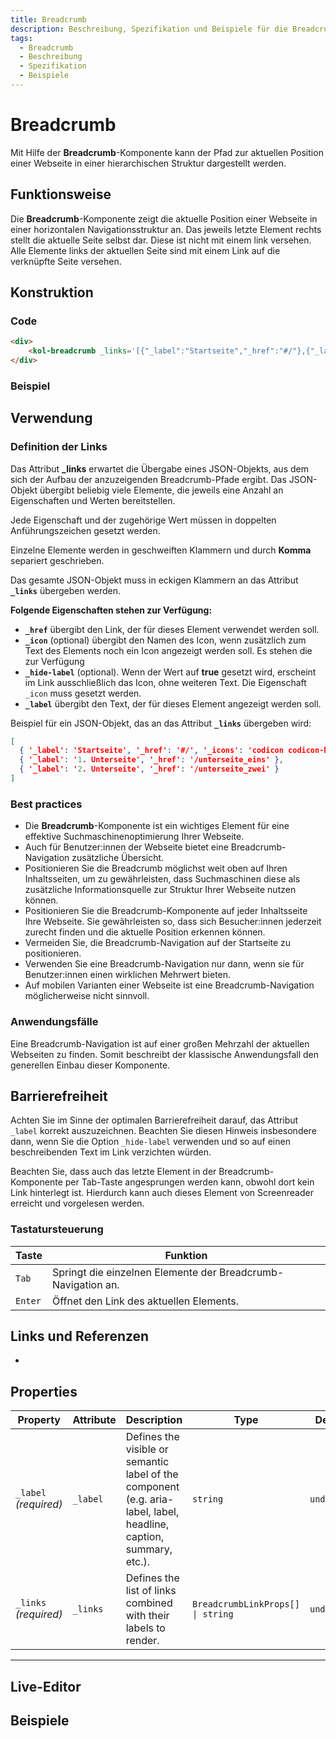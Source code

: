 ```yaml
---
title: Breadcrumb
description: Beschreibung, Spezifikation und Beispiele für die Breadcrumb-Komponente.
tags:
  - Breadcrumb
  - Beschreibung
  - Spezifikation
  - Beispiele
---
```



# Breadcrumb

Mit Hilfe der **Breadcrumb**-Komponente kann der Pfad zur aktuellen Position einer Webseite in einer hierarchischen Struktur dargestellt werden.

## Funktionsweise

Die **Breadcrumb**-Komponente zeigt die aktuelle Position einer Webseite in einer horizontalen Navigationsstruktur an. Das jeweils letzte Element rechts stellt die aktuelle Seite selbst dar.
Diese ist nicht mit einem link versehen. Alle Elemente links der aktuellen Seite sind mit einem Link auf die verknüpfte Seite versehen.

## Konstruktion

### Code

```html
<div>
	<kol-breadcrumb _links='[{"_label":"Startseite","_href":"#/"},{"_label":"Unterseite von Startseite","_href":"#/unterseite"}]'></kol-breadcrumb>
</div>
```

### Beispiel

<kol-breadcrumb _links='[{"_label":"Startseite","_href":"#/"},{"_label":"Unterseite von Startseite","_href":"#/unterseite"}]'></kol-breadcrumb>

## Verwendung

### Definition der Links

Das Attribut **\_links** erwartet die Übergabe eines JSON-Objekts, aus dem sich der Aufbau der anzuzeigenden Breadcrumb-Pfade ergibt. Das JSON-Objekt übergibt beliebig viele Elemente, die jeweils eine Anzahl an Eigenschaften und Werten bereitstellen.

Jede Eigenschaft und der zugehörige Wert müssen in doppelten Anführungszeichen gesetzt werden.

Einzelne Elemente werden in geschweiften Klammern und durch **Komma** separiert geschrieben.

Das gesamte JSON-Objekt muss in eckigen Klammern an das Attribut **`_links`** übergeben werden.

<b>Folgende Eigenschaften stehen zur Verfügung:</b>

- **`_href`** übergibt den Link, der für dieses Element verwendet werden soll.
- **`_icon`** (optional) übergibt den Namen des Icon, wenn zusätzlich zum Text des Elements noch ein Icon angezeigt werden soll. Es stehen die <kol-link _href="https://microsoft.github.io/vscode-codicons/dist/codicon.html" _target="_blank" _label="Codicons"></kol-link> zur Verfügung
- **`_hide-label`** (optional). Wenn der Wert auf **true** gesetzt wird, erscheint im Link ausschließlich das Icon, ohne weiteren Text. Die Eigenschaft `_icon` muss gesetzt werden.
- **`_label`** übergibt den Text, der für dieses Element angezeigt werden soll.

Beispiel für ein JSON-Objekt, das an das Attribut **`_links`** übergeben wird:

```JSON
[
  { '_label': 'Startseite', '_href': '#/', '_icons': 'codicon codicon-home', '_hide-label': true },
  { '_label': '1. Unterseite', '_href': '/unterseite_eins' },
  { '_label': '2. Unterseite', '_href': '/unterseite_zwei' }
]
```

<kol-breadcrumb _links='[{"_label":"Startseite","_href":"#/","_icons":"codicon codicon-home","hide-label": "true"},{"_label":"1. Unterseite","_href":"#/1_unterseite"},{"_label":"2. Unterseite","_href":"#/2_unterseite"}]'></kol-breadcrumb>

### Best practices

- Die **Breadcrumb**-Komponente ist ein wichtiges Element für eine effektive Suchmaschinenoptimierung Ihrer Webseite.
- Auch für Benutzer:innen der Webseite bietet eine Breadcrumb-Navigation zusätzliche Übersicht.
- Positionieren Sie die Breadcrumb möglichst weit oben auf Ihren Inhaltsseiten, um zu gewährleisten, dass Suchmaschinen diese als zusätzliche Informationsquelle zur Struktur Ihrer Webseite nutzen können.
- Positionieren Sie die Breadcrumb-Komponente auf jeder Inhaltsseite Ihre Webseite. Sie gewährleisten so, dass sich Besucher:innen jederzeit zurecht finden und die aktuelle Position erkennen können.
- Vermeiden Sie, die Breadcrumb-Navigation auf der Startseite zu positionieren.
- Verwenden Sie eine Breadcrumb-Navigation nur dann, wenn sie für Benutzer:innen einen wirklichen Mehrwert bieten.
- Auf mobilen Varianten einer Webseite ist eine Breadcrumb-Navigation möglicherweise nicht sinnvoll.

### Anwendungsfälle

Eine Breadcrumb-Navigation ist auf einer großen Mehrzahl der aktuellen Webseiten zu finden. Somit beschreibt der klassische Anwendungsfall den generellen Einbau dieser Komponente.

## Barrierefreiheit

Achten Sie im Sinne der optimalen Barrierefreiheit darauf, das Attribut `_label` korrekt auszuzeichnen. Beachten Sie diesen Hinweis insbesondere dann, wenn Sie die Option `_hide-label` verwenden und so auf einen beschreibenden Text im Link verzichten würden.

Beachten Sie, dass auch das letzte Element in der Breadcrumb-Komponente per Tab-Taste angesprungen werden kann, obwohl dort kein Link hinterlegt ist. Hierdurch kann auch dieses Element von Screenreader erreicht und vorgelesen werden.

### Tastatursteuerung

| Taste   | Funktion                                                     |
| ------- | ------------------------------------------------------------ |
| `Tab`   | Springt die einzelnen Elemente der Breadcrumb-Navigation an. |
| `Enter` | Öffnet den Link des aktuellen Elements.                      |

## Links und Referenzen

- <kol-link _href="https://www.w3.org/TR/wai-aria-practices/#breadcrumb" _target="_blank"></kol-link>

<!-- Auto Generated Below -->

## Properties

| Property              | Attribute | Description                                                                                                        | Type                              | Default     |
| --------------------- | --------- | ------------------------------------------------------------------------------------------------------------------ | --------------------------------- | ----------- |
| `_label` _(required)_ | `_label`  | Defines the visible or semantic label of the component (e.g. aria-label, label, headline, caption, summary, etc.). | `string`                          | `undefined` |
| `_links` _(required)_ | `_links`  | Defines the list of links combined with their labels to render.                                                    | `BreadcrumbLinkProps[] \| string` | `undefined` |

---

<ExampleLink component="breadcrumb" />

## Live-Editor

<LiveEditorCompact component="breadcrumb" />

## Beispiele

<Configurator component="breadcrumb" sample="basic" />
